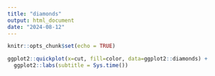 ```yaml
---
title: "diamonds"
output: html_document
date: "2024-08-12"
---
```


```r
knitr::opts_chunk$set(echo = TRUE)
```


```r
ggplot2::quickplot(x=cut, fill=color, data=ggplot2::diamonds) +
  ggplot2::labs(subtitle = Sys.time())
```
